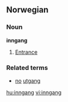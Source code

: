 ==Norwegian==

===Noun===
'''inngang'''

# [[Entrance]]

===Related terms===
*[[no]] [[utgang]]

[[hu:inngang]]
[[vi:inngang]]